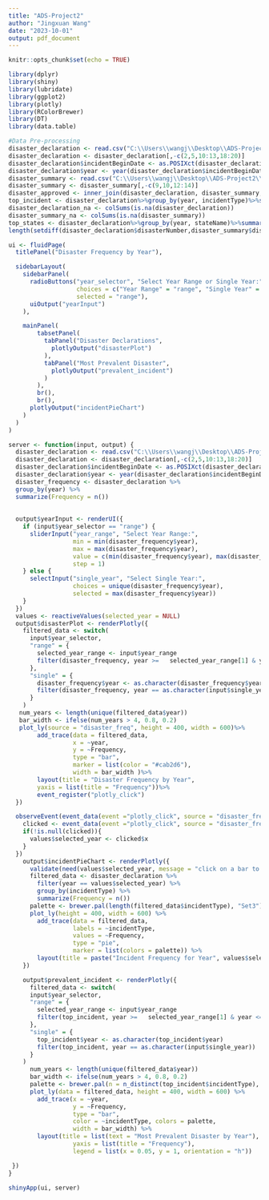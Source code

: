 ```yaml
---
title: "ADS-Project2"
author: "Jingxuan Wang"
date: "2023-10-01"
output: pdf_document
---
```


```r
knitr::opts_chunk$set(echo = TRUE)
```
```r
library(dplyr)
library(shiny)
library(lubridate)
library(ggplot2)
library(plotly)
library(RColorBrewer)
library(DT)
library(data.table)
```



```r
#Data Pre-processing
disaster_declaration <- read.csv("C:\\Users\\wangj\\Desktop\\ADS-Project2\\FemaWebDisasterDeclarations.csv")
disaster_declaration <- disaster_declaration[,-c(2,5,10:13,18:20)]
disaster_declaration$incidentBeginDate <- as.POSIXct(disaster_declaration$incidentBeginDate, format = "%Y-%m-%dT%H:%M:%S.%OS")
disaster_declaration$year <- year(disaster_declaration$incidentBeginDate)
disaster_summary <- read.csv("C:\\Users\\wangj\\Desktop\\ADS-Project2\\FemaWebDisasterSummaries.csv")
disaster_summary <- disaster_summary[,-c(9,10,12:14)]
disaster_approved <- inner_join(disaster_declaration, disaster_summary, by = "disasterNumber")
top_incident <- disaster_declaration%>%group_by(year, incidentType)%>%summarize(Frequency=n())%>%arrange(year, desc(Frequency))%>%slice_max(order_by = Frequency, n = 1)
disaster_declaration_na <- colSums(is.na(disaster_declaration))
disaster_summary_na <- colSums(is.na(disaster_summary))
top_states <- disaster_declaration%>%group_by(year, stateName)%>%summarize(Frequency=n())%>%arrange(year, desc(Frequency))%>%slice_max(order_by = Frequency, n = 1)
length(setdiff(disaster_declaration$disasterNumber,disaster_summary$disasterNumber))
```



```r
ui <- fluidPage(
  titlePanel("Disaster Frequency by Year"),

  sidebarLayout(
    sidebarPanel(
      radioButtons("year_selector", "Select Year Range or Single Year:",
                   choices = c("Year Range" = "range", "Single Year" = "single"),
                   selected = "range"),
      uiOutput("yearInput")
    ),

    mainPanel(
        tabsetPanel(
          tabPanel("Disaster Declarations",
            plotlyOutput("disasterPlot")
          ),
          tabPanel("Most Prevalent Disaster",
            plotlyOutput("prevalent_incident")
          )
        ),
        br(),
        br(),
      plotlyOutput("incidentPieChart")
    )
  )
)

server <- function(input, output) {
  disaster_declaration <- read.csv("C:\\Users\\wangj\\Desktop\\ADS-Project2\\FemaWebDisasterDeclarations.csv")
  disaster_declaration <- disaster_declaration[,-c(2,5,10:13,18:20)]
  disaster_declaration$incidentBeginDate <- as.POSIXct(disaster_declaration$incidentBeginDate, format = "%Y-%m-%dT%H:%M:%S.%OS")
  disaster_declaration$year <- year(disaster_declaration$incidentBeginDate)
  disaster_frequency <- disaster_declaration %>%
  group_by(year) %>%
  summarize(Frequency = n())
  
  
  output$yearInput <- renderUI({
    if (input$year_selector == "range") {
      sliderInput("year_range", "Select Year Range:",
                  min = min(disaster_frequency$year),
                  max = max(disaster_frequency$year),
                  value = c(min(disaster_frequency$year), max(disaster_frequency$year)),
                  step = 1)
    } else {
      selectInput("single_year", "Select Single Year:",
                  choices = unique(disaster_frequency$year),
                  selected = max(disaster_frequency$year))
    }
  })
  values <- reactiveValues(selected_year = NULL)
  output$disasterPlot <- renderPlotly({
    filtered_data <- switch(
      input$year_selector,
      "range" = {
        selected_year_range <- input$year_range
        filter(disaster_frequency, year >=   selected_year_range[1] & year <= selected_year_range[2])
      },
      "single" = {
        disaster_frequency$year <- as.character(disaster_frequency$year)
        filter(disaster_frequency, year == as.character(input$single_year))
      }
    )
   num_years <- length(unique(filtered_data$year))
   bar_width <- ifelse(num_years > 4, 0.8, 0.2)
   plot_ly(source = "disaster_freq", height = 400, width = 600)%>%
        add_trace(data = filtered_data, 
                  x = ~year, 
                  y = ~Frequency, 
                  type = "bar",
                  marker = list(color = "#cab2d6"),
                  width = bar_width )%>%
        layout(title = "Disaster Frequency by Year",
        yaxis = list(title = "Frequency"))%>%
        event_register("plotly_click")
  })

  observeEvent(event_data(event ="plotly_click", source = "disaster_freq"),{
    clicked <- event_data(event ="plotly_click", source = "disaster_freq")
    if(!is.null(clicked)){
      values$selected_year <- clicked$x
    }
  })
    output$incidentPieChart <- renderPlotly({
      validate(need(values$selected_year, message = "click on a bar to view incident breakdown"))
      filtered_data <- disaster_declaration %>%
        filter(year == values$selected_year) %>%
        group_by(incidentType) %>%
        summarize(Frequency = n())
      palette <- brewer.pal(length(filtered_data$incidentType), "Set3")
      plot_ly(height = 400, width = 600) %>%
        add_trace(data = filtered_data,
                  labels = ~incidentType,
                  values = ~Frequency,
                  type = "pie",
                  marker = list(colors = palette)) %>%
        layout(title = paste("Incident Frequency for Year", values$selected_year))
    })

    output$prevalent_incident <- renderPlotly({
      filtered_data <- switch(
      input$year_selector,
      "range" = {
        selected_year_range <- input$year_range
        filter(top_incident, year >=   selected_year_range[1] & year <= selected_year_range[2])
      },
      "single" = {
        top_incident$year <- as.character(top_incident$year)
        filter(top_incident, year == as.character(input$single_year))
      }
    )
      num_years <- length(unique(filtered_data$year))
      bar_width <- ifelse(num_years > 4, 0.8, 0.2)
      palette <- brewer.pal(n = n_distinct(top_incident$incidentType), name = "Set2")
      plot_ly(data = filtered_data, height = 400, width = 600) %>%
        add_trace(x = ~year, 
                  y = ~Frequency, 
                  type = "bar",
                  color = ~incidentType, colors = palette,
                  width = bar_width) %>%
        layout(title = list(text = "Most Prevalent Disaster by Year"),
                  yaxis = list(title = "Frequency"),
                  legend = list(x = 0.05, y = 1, orientation = "h"))

 })
}

shinyApp(ui, server)

```

